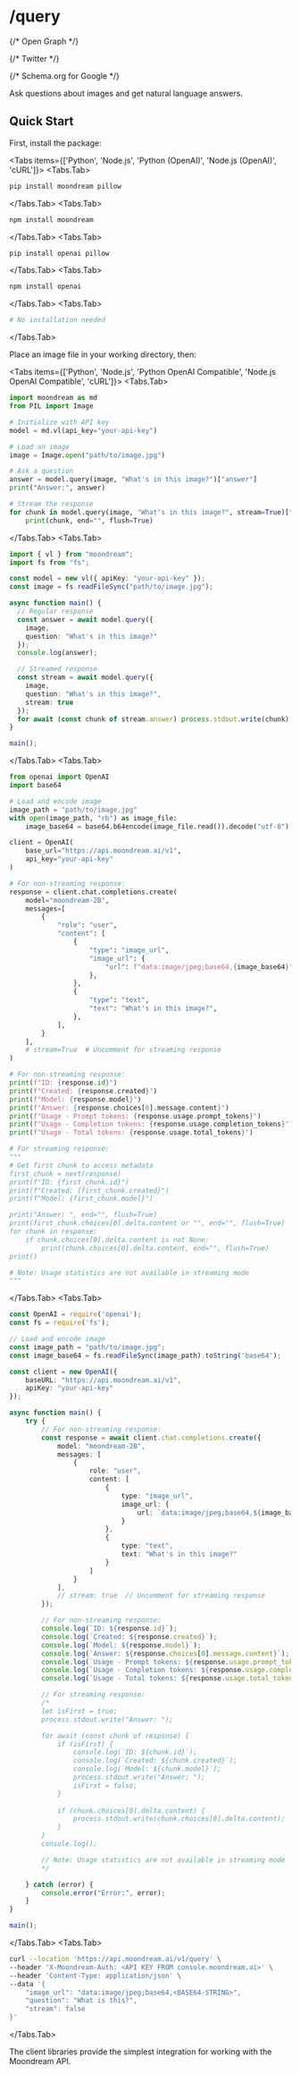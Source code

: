 
# /query

<Head>
  <title>/query - Moondream Documentation</title>
  <meta name="description" content="Learn how to use Moondream's visual question answering capabilities to ask questions about images and get natural language answers. Complete guide with Python and Node.js examples." />
  <meta name="viewport" content="width=device-width, initial-scale=1" />
  <meta name="color-scheme" content="light" />
  
  {/* Open Graph */}
  <meta property="og:title" content="/query - Moondream Documentation" />
  <meta property="og:description" content="Learn how to use Moondream's visual question answering capabilities to ask questions about images and get natural language answers. Complete guide with Python and Node.js examples." />
  <meta property="og:type" content="website" />
  <meta property="og:url" content="https://docs.moondream.ai/cloud/query" />
  
  
  {/* Twitter */}
  <meta name="twitter:card" content="summary_large_image" />
  <meta name="twitter:title" content="/query - Moondream Documentation" />
  <meta name="twitter:description" content="Learn how to use Moondream's visual question answering capabilities to ask questions about images and get natural language answers. Complete guide with Python and Node.js examples." />
  
  
  {/* Schema.org for Google */}
  <script type="application/ld+json">
    {JSON.stringify({
      "@context": "https://schema.org",
      "@type": "TechArticle",
      "headline": "Moondream Visual Question Answering Documentation",
      "description": "Technical guide for using Moondream's visual question answering capabilities",
      "articleSection": "Documentation",
      "keywords": "visual question answering, VQA, computer vision, image analysis, moondream"
    })}
  </script>
</Head>

Ask questions about images and get natural language answers.

## Quick Start

First, install the package:

<Tabs items={['Python', 'Node.js', 'Python (OpenAI)', 'Node.js (OpenAI)', 'cURL']}>
  <Tabs.Tab>
~~~bash
pip install moondream pillow
~~~
  </Tabs.Tab>
  <Tabs.Tab>
~~~bash
npm install moondream
~~~
  </Tabs.Tab>
  <Tabs.Tab>
~~~bash
pip install openai pillow
~~~
  </Tabs.Tab>
  <Tabs.Tab>
~~~bash
npm install openai
~~~
  </Tabs.Tab>
  <Tabs.Tab>
~~~bash
# No installation needed
~~~
  </Tabs.Tab>
</Tabs>

Place an image file in your working directory, then:

<Tabs items={['Python', 'Node.js', 'Python OpenAI Compatible', 'Node.js OpenAI Compatible', 'cURL']}>
  <Tabs.Tab>
~~~python
import moondream as md
from PIL import Image

# Initialize with API key
model = md.vl(api_key="your-api-key")

# Load an image
image = Image.open("path/to/image.jpg")

# Ask a question
answer = model.query(image, "What's in this image?")["answer"]
print("Answer:", answer)

# Stream the response
for chunk in model.query(image, "What's in this image?", stream=True)["answer"]:
    print(chunk, end="", flush=True)
~~~
  </Tabs.Tab>
  <Tabs.Tab>
~~~typescript
import { vl } from "moondream";
import fs from "fs";

const model = new vl({ apiKey: "your-api-key" });
const image = fs.readFileSync("path/to/image.jpg");

async function main() {
  // Regular response
  const answer = await model.query({
    image,
    question: "What's in this image?"
  });
  console.log(answer);

  // Streamed response
  const stream = await model.query({
    image,
    question: "What's in this image?",
    stream: true
  });
  for await (const chunk of stream.answer) process.stdout.write(chunk);
}

main();
~~~
  </Tabs.Tab>
  <Tabs.Tab>
~~~python
from openai import OpenAI
import base64

# Load and encode image
image_path = "path/to/image.jpg"
with open(image_path, "rb") as image_file:
    image_base64 = base64.b64encode(image_file.read()).decode("utf-8")

client = OpenAI(
    base_url="https://api.moondream.ai/v1", 
    api_key="your-api-key"
)

# For non-streaming response:
response = client.chat.completions.create(
    model="moondream-2B",
    messages=[
        {
            "role": "user",
            "content": [
                {
                    "type": "image_url",
                    "image_url": {
                        "url": f"data:image/jpeg;base64,{image_base64}"
                    },
                },
                {
                    "type": "text",
                    "text": "What's in this image?",
                },
            ],
        }
    ],
    # stream=True  # Uncomment for streaming response
)

# For non-streaming response:
print(f"ID: {response.id}")
print(f"Created: {response.created}")
print(f"Model: {response.model}")
print(f"Answer: {response.choices[0].message.content}")
print(f"Usage - Prompt tokens: {response.usage.prompt_tokens}")
print(f"Usage - Completion tokens: {response.usage.completion_tokens}")
print(f"Usage - Total tokens: {response.usage.total_tokens}")

# For streaming response:
"""
# Get first chunk to access metadata
first_chunk = next(response)
print(f"ID: {first_chunk.id}")
print(f"Created: {first_chunk.created}")
print(f"Model: {first_chunk.model}")

print("Answer: ", end="", flush=True)
print(first_chunk.choices[0].delta.content or "", end="", flush=True)
for chunk in response:
    if chunk.choices[0].delta.content is not None:
        print(chunk.choices[0].delta.content, end="", flush=True)
print()

# Note: Usage statistics are not available in streaming mode
"""
~~~
  </Tabs.Tab>
  <Tabs.Tab>
~~~typescript
const OpenAI = require('openai');
const fs = require('fs');

// Load and encode image
const image_path = "path/to/image.jpg";
const image_base64 = fs.readFileSync(image_path).toString('base64');

const client = new OpenAI({
    baseURL: "https://api.moondream.ai/v1",
    apiKey: "your-api-key"
});

async function main() {
    try {
        // For non-streaming response:
        const response = await client.chat.completions.create({
            model: "moondream-2B",
            messages: [
                {
                    role: "user",
                    content: [
                        {
                            type: "image_url",
                            image_url: {
                                url: `data:image/jpeg;base64,${image_base64}`
                            }
                        },
                        {
                            type: "text",
                            text: "What's in this image?"
                        }
                    ]
                }
            ],
            // stream: true  // Uncomment for streaming response
        });

        // For non-streaming response:
        console.log(`ID: ${response.id}`);
        console.log(`Created: ${response.created}`);
        console.log(`Model: ${response.model}`);
        console.log(`Answer: ${response.choices[0].message.content}`);
        console.log(`Usage - Prompt tokens: ${response.usage.prompt_tokens}`);
        console.log(`Usage - Completion tokens: ${response.usage.completion_tokens}`);
        console.log(`Usage - Total tokens: ${response.usage.total_tokens}`);

        // For streaming response:
        /*
        let isFirst = true;
        process.stdout.write("Answer: ");

        for await (const chunk of response) {
            if (isFirst) {
                console.log(`ID: ${chunk.id}`);
                console.log(`Created: ${chunk.created}`);
                console.log(`Model: ${chunk.model}`);
                process.stdout.write("Answer: ");
                isFirst = false;
            }
            
            if (chunk.choices[0].delta.content) {
                process.stdout.write(chunk.choices[0].delta.content);
            }
        }
        console.log();

        // Note: Usage statistics are not available in streaming mode
        */

    } catch (error) {
        console.error("Error:", error);
    }
}

main();
~~~
  </Tabs.Tab>
  <Tabs.Tab>
~~~bash
curl --location 'https://api.moondream.ai/v1/query' \
--header 'X-Moondream-Auth: <API KEY FROM console.moondream.ai>' \
--header 'Content-Type: application/json' \
--data '{
    "image_url": "data:image/jpeg;base64,<BASE64-STRING>",
    "question": "What is this?",
    "stream": false
}'
~~~
  </Tabs.Tab>
</Tabs>

<Callout type="info">
  The client libraries provide the simplest integration for working with the Moondream API.
</Callout>
